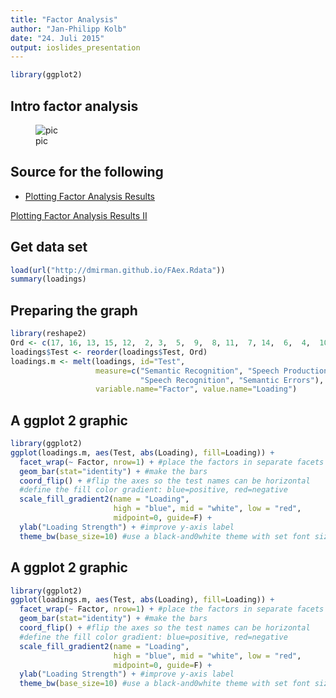 ```yaml
---
title: "Factor Analysis"
author: "Jan-Philipp Kolb"
date: "24. Juli 2015"
output: ioslides_presentation
---
```


```r
library(ggplot2)
```


## Intro factor analysis

![pic](http://www.pflegewiki.de/images/thumb/7/7e/Faktoren_Bsp01.jpg/300px-Faktoren_Bsp01.jpg)


## Source for the following

- [Plotting Factor Analysis Results ](http://mindingthebrain.blogspot.de/2015/04/plotting-factor-analysis-results.html)

[Plotting Factor Analysis Results II](http://rpubs.com/danmirman/plotting_factor_analysis)


## Get data set

```r
load(url("http://dmirman.github.io/FAex.Rdata"))
summary(loadings)
```


## Preparing the graph

```r
library(reshape2)
Ord <- c(17, 16, 13, 15, 12,  2, 3,  5,  9,  8, 11,  7, 14,  6,  4,  10,  1)
loadings$Test <- reorder(loadings$Test, Ord) 
loadings.m <- melt(loadings, id="Test", 
                   measure=c("Semantic Recognition", "Speech Production", 
                             "Speech Recognition", "Semantic Errors"), 
                   variable.name="Factor", value.name="Loading")
```

## A ggplot 2 graphic
```r
library(ggplot2)
ggplot(loadings.m, aes(Test, abs(Loading), fill=Loading)) + 
  facet_wrap(~ Factor, nrow=1) + #place the factors in separate facets
  geom_bar(stat="identity") + #make the bars
  coord_flip() + #flip the axes so the test names can be horizontal  
  #define the fill color gradient: blue=positive, red=negative
  scale_fill_gradient2(name = "Loading", 
                       high = "blue", mid = "white", low = "red", 
                       midpoint=0, guide=F) +
  ylab("Loading Strength") + #improve y-axis label
  theme_bw(base_size=10) #use a black-and0white theme with set font size
```

## A ggplot 2 graphic

```r
library(ggplot2)
ggplot(loadings.m, aes(Test, abs(Loading), fill=Loading)) + 
  facet_wrap(~ Factor, nrow=1) + #place the factors in separate facets
  geom_bar(stat="identity") + #make the bars
  coord_flip() + #flip the axes so the test names can be horizontal  
  #define the fill color gradient: blue=positive, red=negative
  scale_fill_gradient2(name = "Loading", 
                       high = "blue", mid = "white", low = "red", 
                       midpoint=0, guide=F) +
  ylab("Loading Strength") + #improve y-axis label
  theme_bw(base_size=10) #use a black-and0white theme with set font size
```

